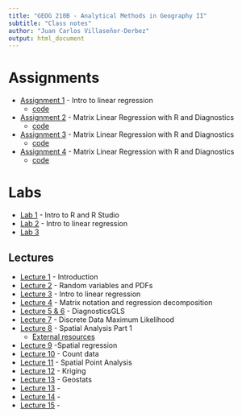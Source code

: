 ```yaml
---
title: "GEOG 210B - Analytical Methods in Geography II"
subtitle: "Class notes"
author: "Juan Carlos Villaseñor-Derbez"
output: html_document
---
```


<div class = "row">
<div class = "col-md-6">

# Assignments

- [Assignment 1](./Assignments/Assig1/Assig1.pdf) - Intro to linear regression
    - [code](./Assignments/Assig1/Assig1.Rmd)
    
- [Assignment 2](./Assignments/Assig2/Assig2.pdf) - Matrix Linear Regression with R and Diagnostics
    - [code](./Assignments/Assig2/Assig2.Rmd)

- [Assignment 3](./Assignments/Assig3/Assig3.pdf) - Matrix Linear Regression with R and Diagnostics
    - [code](./Assignments/Assig3/Assig3.Rmd)

- [Assignment 4](./Assignments/Assig4/Assig4.pdf) - Matrix Linear Regression with R and Diagnostics
    - [code](./Assignments/Assig4/Assig4.Rmd)

# Labs

- [Lab 1](./Labs/Lab1/Lab1.html) - Intro to R and R Studio
- [Lab 2](./Labs/Lab2/Lab2.html) - Intro to linear regression
- [Lab 3](Labs/Lab3/Lab3.html)

</div>
<div class = "col-md-6">

# Lectures

- [Lecture 1](Lecture1.pdf) - Introduction
- [Lecture 2](Lecture2.pdf) - Random variables and PDFs
- [Lecture 3](Lecture3 - Linear regression intro.pdf) - Intro to linear regression
- [Lecture 4](Lecture4 - Matrix.pdf) - Matrix notation and regression decomposition
- [Lecture 5 & 6](Lecture5 - DiagnosticsGLS.pdf) - DiagnosticsGLS
- [Lecture 7](Lecture7 - Discrete Data  Maximum Likelihood.pdf) - Discrete Data  Maximum Likelihood
- [Lecture 8](Lecture8 - SpatialAnaylsis.pdf) - Spatial Analysis Part 1
    - [External resources](http://www.lpc.uottawa.ca/publications/moransi/moran.htm)
    
- [Lecture 9](Lecture9 - SpatialRegressionClassNotesFeb20.pdf) -Spatial regression
- [Lecture 10](Lecture10 - CountData.pdf) - Count data
- [Lecture 11](Lecture11 - SpatialPointsAnalysistoPost.pdf) - Spatial Point Analysis
- [Lecture 12](Lecture12.1 - IsaacsSrivastavaOrdKrigtoPost.pdf) - Kriging
- [Lecture 13](Lecture12.2 - GeostatisticsPart2topost.pdf) -  Geostats
- [Lecture 13]() - 
- [Lecture 14]() - 
- [Lecture 15]() - 


</div>
</div>
